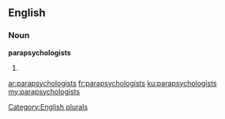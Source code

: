 ==English==

===Noun===
'''parapsychologists'''

# {{plural of|parapsychologist}}

[[Category:English plurals]]

[[ar:parapsychologists]]
[[fr:parapsychologists]]
[[ku:parapsychologists]]
[[my:parapsychologists]]